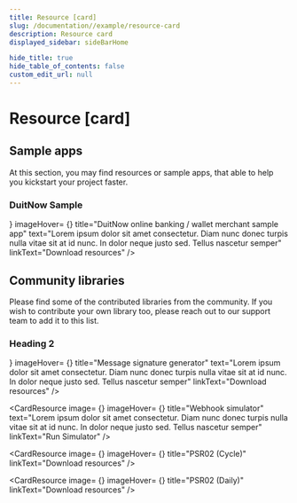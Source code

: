 ```yaml
---
title: Resource [card]
slug: /documentation//example/resource-card
description: Resource card
displayed_sidebar: sideBarHome

hide_title: true
hide_table_of_contents: false
custom_edit_url: null
---
```



<Breadcrumbs/>

# Resource [card]

## Sample apps

At this section, you may find resources or sample apps, that able to help you kickstart your project faster.

### DuitNow Sample

<div className="card-resource__wrapper">
  <CardResource
    image= {<FileGray />}
    imageHover= {<FileBlue />}
    title="DuitNow online banking / wallet merchant sample app"
    text="Lorem ipsum dolor sit amet consectetur. Diam nunc donec turpis nulla vitae sit at id nunc. In dolor neque justo sed. Tellus nascetur semper"
    linkText="Download resources"
  />
</div>

## Community libraries

Please find some of the contributed libraries from the community. If you wish to contribute your own library too, please reach out to our support team to add it to this list.

### Heading 2

<div className="card-resource__wrapper">
  <CardResource
    image= {<FileGray />}
    imageHover= {<FileBlue />}
    title="Message signature generator"
    text="Lorem ipsum dolor sit amet consectetur. Diam nunc donec turpis nulla vitae sit at id nunc. In dolor neque justo sed. Tellus nascetur semper"
    linkText="Download resources"
  />

  <CardResource
    image= {<ResourceIconGray />}
    imageHover= {<ResourceIconBlue />}
    title="Webhook simulator"
    text="Lorem ipsum dolor sit amet consectetur. Diam nunc donec turpis nulla vitae sit at id nunc. In dolor neque justo sed. Tellus nascetur semper"
    linkText="Run Simulator"
  />

  <CardResource
    image= {<FileGray />}
    imageHover= {<FileBlue />}
    title="PSR02 (Cycle)"
    linkText="Download resources"
  />

  <CardResource
    image= {<FileGray />}
    imageHover= {<FileBlue />}
    title="PSR02 (Daily)"
    linkText="Download resources"
  />
</div>